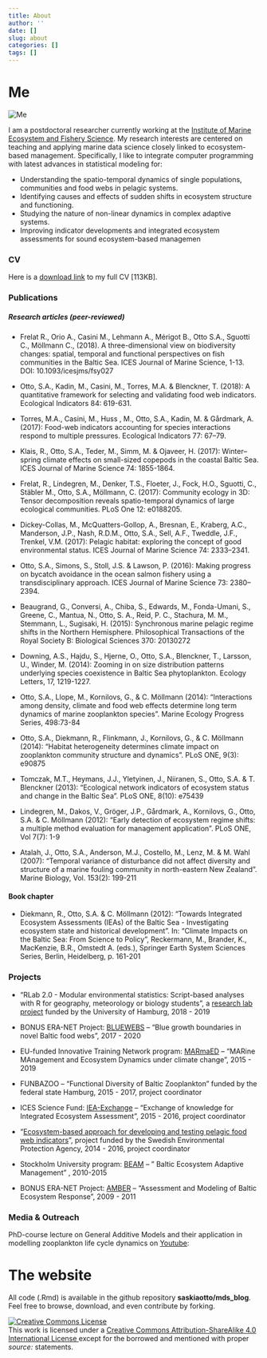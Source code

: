 ```yaml
---
title: About
author: ''
date: []
slug: about
categories: []
tags: []
---
```


# Me

<img src="../img/about/about_me.jpg"  class="w3-round" alt="Me" style="max-width: 100%; height: auto; with: auto\9;">
<br>

    
I am a postdoctoral researcher currently working at the [Institute of Marine Ecosystem and Fishery Science](https://www.biologie.uni-hamburg.de/en/einrichtungen/imf.html). My research interests are centered on teaching and applying marine data science closely linked to ecosystem-based management. Specifically, I like to integrate computer programming with latest advances in statistical modeling for:

- Understanding the spatio-temporal dynamics of single populations, communities and food webs in pelagic systems.
- Identifying causes and effects of sudden shifts in ecosystem structure and functioning.
- Studying the nature of non-linear dynamics in complex adaptive systems.
- Improving indicator developments and integrated ecosystem assessments for sound ecosystem-based managemen

### CV
Here is a [download link](/pdf/cv_saskia_a_otto.pdf) to my full CV [113KB].


### Publications

##### Research articles (peer-reviewed)

- Frelat R., Orio A., Casini M., Lehmann A., Mérigot B., Otto S.A., Sguotti C., Möllmann C., (2018). A three-dimensional view on biodiversity changes: spatial, temporal and functional perspectives on fish communities in the Baltic Sea. ICES Journal of Marine Science, 1-13. DOI: 10.1093/icesjms/fsy027

- Otto, S.A., Kadin, M., Casini, M., Torres, M.A. & Blenckner, T. (2018): A quantitative framework for selecting and validating food web indicators. Ecological Indicators 84: 619-631.

- Torres, M.A., Casini, M., Huss , M., Otto, S.A., Kadin, M. & Gårdmark, A. (2017): Food-web indicators accounting for species interactions respond to multiple pressures. Ecological Indicators 77: 67–79.

- Klais, R., Otto, S.A., Teder, M., Simm, M. & Ojaveer, H. (2017): Winter–spring climate effects on small-sized copepods in the coastal Baltic Sea. ICES Journal of Marine Science 74: 1855-1864.

- Frelat, R., Lindegren, M., Denker, T.S., Floeter, J., Fock, H.O., Sguotti, C., Stäbler M., Otto, S.A., Möllmann, C. (2017): Community ecology in 3D: Tensor decomposition reveals spatio-temporal dynamics of large ecological communities. PLoS One 12: e0188205.

- Dickey-Collas, M., McQuatters-Gollop, A., Bresnan, E., Kraberg, A.C., Manderson, J.P., Nash, R.D.M., Otto, S.A., Sell, A.F., Tweddle, J.F., Trenkel, V.M. (2017): Pelagic habitat: exploring the concept of good environmental status. ICES Journal of Marine Science 74: 2333–2341.

- Otto, S.A., Simons, S., Stoll, J.S. & Lawson, P. (2016): Making progress on bycatch avoidance in the ocean salmon fishery using a transdisciplinary approach. ICES Journal of Marine Science 73: 2380–2394.

- Beaugrand, G., Conversi, A., Chiba, S., Edwards, M., Fonda-Umani, S., Greene, C., Mantua, N., Otto, S. A., Reid, P. C., Stachura, M. M., Stemmann, L., Sugisaki, H. (2015): Synchronous marine pelagic regime shifts in the Northern Hemisphere. Philosophical Transactions of the Royal Society B: Biological Sciences 370: 20130272

- Downing, A.S., Hajdu, S., Hjerne, O., Otto, S.A., Blenckner, T., Larsson, U., Winder, M. (2014): Zooming in on size distribution patterns underlying species coexistence in Baltic Sea phytoplankton. Ecology Letters, 17, 1219-1227.

- Otto, S.A., Llope, M., Kornilovs, G., & C. Möllmann (2014): "Interactions among density, climate and food web effects determine long term dynamics of marine zooplankton species". Marine Ecology Progress Series, 498:73-84

- Otto, S.A., Diekmann, R., Flinkmann, J., Kornilovs, G., & C. Möllmann (2014): "Habitat heterogeneity determines climate impact on zooplankton community structure and dynamics". PLoS ONE, 9(3): e90875

- Tomczak, M.T., Heymans, J.J., Yletyinen, J., Niiranen, S., Otto, S.A. & T. Blenckner (2013): "Ecological network indicators of ecosystem status and change in the Baltic Sea". PLoS ONE, 8(10): e75439

- Lindegren, M., Dakos, V., Gröger, J.P., Gårdmark, A., Kornilovs, G., Otto, S.A. & C. Möllmann (2012): "Early detection of ecosystem regime shifts: a multiple method evaluation for management application". PLoS ONE, Vol 7(7): 1-9

- Atalah, J., Otto, S.A., Anderson, M.J., Costello, M., Lenz, M. & M. Wahl (2007): "Temporal variance of disturbance did not affect diversity and structure of a marine fouling community in north-eastern New Zealand". Marine Biology, Vol. 153(2): 199-211

 
#### Book chapter

- Diekmann, R., Otto, S.A. & C. Möllmann (2012): "Towards Integrated Ecosystem Assessments (IEAs) of the Baltic Sea - Investigating ecosystem state and historical development". In: "Climate Impacts on the Baltic Sea: From Science to Policy", Reckermann, M., Brander, K., MacKenzie, B.R., Omstedt A. (eds.), Springer Earth System Sciences Series, Berlin, Heidelberg, p. 161-201


### Projects

- "RLab 2.0 - Modular environmental statistics: Script-based analyses with R for geography, meteorology or biology students", a [research lab project](https://www.universitaetskolleg.uni-hamburg.de/universitaetskolleg-2-0/lehrlabor/01-2018-min-rlab2.html) funded by the University of Hamburg, 2018 - 2019

- BONUS ERA-NET Project: [BLUEWEBS](http://www.syke.fi/bonusbluewebs) – "Blue growth boundaries in novel Baltic food webs", 2017 - 2020

- EU-funded Innovative Training Network program: [MARmaED](https://cordis.europa.eu/project/rcn/198315_en.html) – "MARine MAnagement and Ecosystem Dynamics under climate change", 2015 - 2019

- FUNBAZOO – "Functional Diversity of Baltic Zooplankton" funded by the federal state Hamburg, 2015 - 2017, project coordinator

- ICES Science Fund: [IEA-Exchange](http://www.ices.dk/community/icessciencefund/Pages/Exchange-of-knowledge-for-Integrated-Ecosystem-Assessment.aspx) – "Exchange of knowledge for Integrated Ecosystem Assessment", 2015 - 2016, project coordinator

- "[Ecosystem-based approach for developing and testing pelagic food web indicators](https://www.havochvatten.se/artikel?artikel=271272)", project funded by the Swedish Environmental Protection Agency, 2014 - 2016, project coordinator

- Stockholm University program: [BEAM](http://www.su.se/ostersjocentrum/english/beam) – " Baltic Ecosystem Adaptive Management" , 2010-2015

- BONUS ERA-NET Project: [AMBER](http://www.io-warnemuende.de/amber.html) – "Assessment and Modeling of Baltic Ecosystem Response", 2009 - 2011
 

### Media & Outreach

PhD-course lecture on General Additive Models and their application in modelling zooplankton life cycle dynamics on [Youtube](https://www.youtube.com/watch?v=nXDYapfalt4):

# The website

All code (.Rmd) is available in the github repository **saskiaotto/mds_blog**. Feel free to browse, download, and even contribute by forking.

<a rel="license" href="http://creativecommons.org/licenses/by-sa/4.0/"><img alt="Creative Commons License" style="border-width:0" src="https://i.creativecommons.org/l/by-sa/4.0/80x15.png"></a><br>
This work is licensed under a <a rel="license" href="http://creativecommons.org/licenses/by-sa/4.0/">Creative Commons Attribution-ShareAlike 4.0 International License </a> except for the borrowed and mentioned with proper *source:* statements.
<br>
